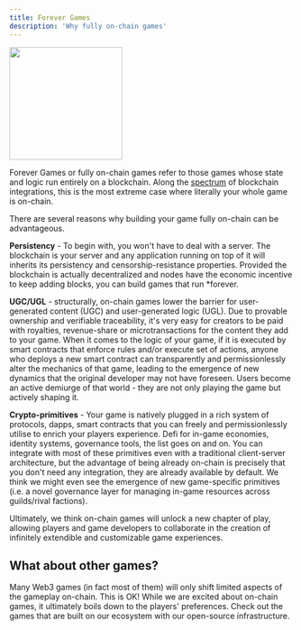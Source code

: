 ```yaml
---
title: Forever Games
description: 'Why fully on-chain games'
---
```


<img height="200" src="/images/space_wanderer.png" />

Forever Games or fully on-chain games refer to those games whose state and logic run entirely on a blockchain. Along the [spectrum](https://jumpcrypto.com/writing/defining-on-chain-gaming/) of blockchain integrations, this is the most extreme case where literally your whole game is on-chain.

There are several reasons why building your game fully on-chain can be advantageous.


**Persistency** - To begin with, you won't have to deal with a server. The blockchain is your server and any application running on top of it will inherits its persistency and censorship-resistance properties. Provided the blockchain is actually decentralized and nodes have the economic incentive to keep adding blocks, you can build games that run *forever. 

**UGC/UGL** - structurally, on-chain games lower the barrier for user-generated content (UGC) and user-generated logic (UGL). Due to provable ownership and verifiable traceability, it's very easy for creators to be paid with royalties, revenue-share or microtransactions for the content they add to your game. When it comes to the logic of your game, if it is executed by smart contracts that enforce rules and/or execute set of actions, anyone who deploys a new smart contract can transparently and permissionlessly alter the mechanics of that game, leading to the emergence of new dynamics that the original developer may not have foreseen. Users become an active demiurge of that world - they are not only playing the game but actively shaping it.

**Crypto-primitives** - Your game is natively plugged in a rich system of protocols, dapps, smart contracts that you can freely and permissionlessly utilise to enrich your players experience. Defi for in-game economies, identity systems, governance tools, the list goes on and on. You can integrate with most of these primitives even with a traditional client-server architecture, but the advantage of being already on-chain is precisely that you don't need any integration, they are already available by default. We think we might even see the emergence of new game-specific primitives (i.e. a novel governance layer for managing in-game resources across guilds/rival factions).

Ultimately, we think on-chain games will unlock a new chapter of play, allowing players and game developers to collaborate in the creation of infinitely extendible and customizable game experiences. 

## What about other games?

Many Web3 games (in fact most of them) will only shift limited aspects of the gameplay on-chain. This is OK! 
While we are excited about on-chain games, it ultimately boils down to the players' preferences. 
Check out the games that are built on our ecosystem with our open-source infrastructure.

